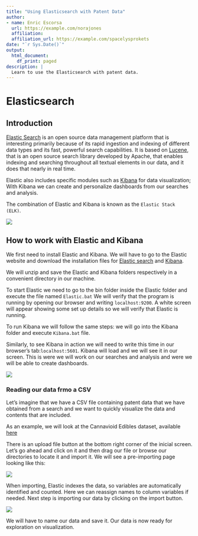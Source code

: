```yaml
---
title: "Using Elasticsearch with Patent Data"
author:
- name: Enric Escorsa
  url: https://example.com/norajones
  affiliation: 
  affiliation_url: https://example.com/spacelysprokets
date: "`r Sys.Date()`"
output:
  html_document:
    df_print: paged
description: |
  Learn to use the Elasticsearch with patent data.
---
```


# Elasticsearch

## Introduction

[Elastic Search](https://www.elastic.co/) is an open source data management platform that is interesting primarily because of its rapid ingestion and indexing of different data types and its fast, powerful search capabilities. It is based on [Lucene](https://lucene.apache.org/), that is an open source search library developed by Apache,  that enables indexing and searching throughout all textual elements in our data, and it does that nearly in real time. 

Elastic also includes specific modules such as [Kibana](https://www.elastic.co/en/kibana) for data visualization; With Kibana we can create and personalize dashboards from our searches and analysis.

The combination of Elastic and Kibana is known as the `Elastic Stack (ELK)`.

![](images/elastic/fig1_front.png)


## How to work with Elastic and Kibana

We first need to install Elastic and Kibana. We will have to go to the Elastic website and download the installation files for [Elastic search](https://www.elastic.co/es/downloads/elasticsearch) and [Kibana](https://www.elastic.co/es/downloads/kibana).

We will unzip and save the  Elastic and Kibana folders respectively in a convenient directory in our machine.

To start Elastic we need to go to the bin folder inside the Elastic folder and execute the file named `Elastic.bat`
We will verify that the program is running by opening our browser and writing `localhost:9200`.
A white screen will appear showing some set up details so we will verify that Elastic is running.

To run Kibana we will follow the same steps: we will go into the Kibana folder and execute `Kibana.bat` file.

Similarly, to see Kibana in action we will need to write this time in our browser's tab:`localhost:5601`.
Kibana will load and we will see it in our screen. This is were we will work on our searches and analysis and were we will be able to create dashboards.


![](images/elastic/fig1_kibana1.png)


### Reading our data frmo a CSV

Let's imagine that we have a CSV file containing patent data that we have obtained from a search and we want to quickly visualize the data and contents that are included.

As an example, we will look at the Cannavioid Edibles dataset, available [here](https://github.com/swh/classification-gold-standard/tree/master/data)

There is an upload file button at the bottom right corner of the inicial screen. Let's go ahead and click on it and then drag our file or browse our directories to locate it and import it. 
We will see a pre-importing page looking like this:

![](images/elastic/fig2_importfile.png)


When importing, Elastic indexes the data, so variables are automatically identified and counted.
Here we can reassign names to column variables if needed.
Next step is importing our data by clicking on the import button.


![](images/elastic/fig3_importfile.png)

We will have to name our data and save it. Our data is now ready for exploration on visualization.


